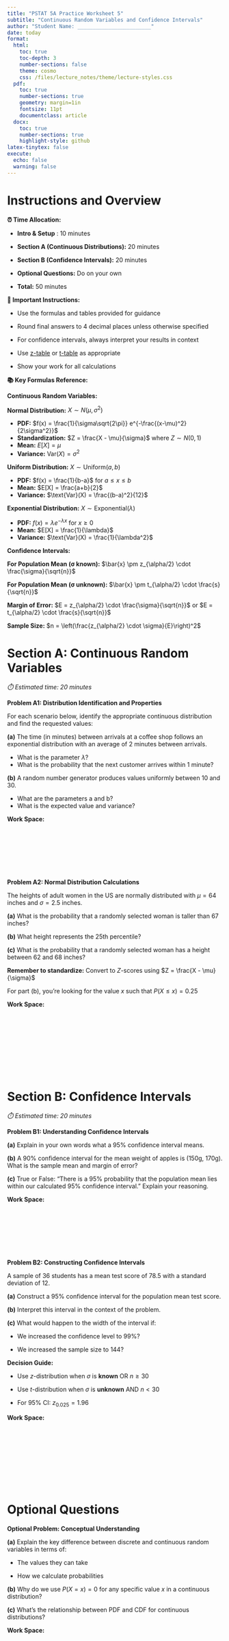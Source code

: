 ```yaml
---
title: "PSTAT 5A Practice Worksheet 5"
subtitle: "Continuous Random Variables and Confidence Intervals"
author: "Student Name: ________________________"
date: today
format:
  html:
    toc: true
    toc-depth: 3
    number-sections: false
    theme: cosmo
    css: /files/lecture_notes/theme/lecture-styles.css
  pdf:
    toc: true
    number-sections: true
    geometry: margin=1in
    fontsize: 11pt
    documentclass: article
  docx:
    toc: true
    number-sections: true
    highlight-style: github
latex-tinytex: false
execute:
  echo: false
  warning: false
---
```


# Instructions and Overview

**⏰ Time Allocation:**

- **Intro & Setup** : 10 minutes

- **Section A (Continuous Distributions):** 20 minutes
  
- **Section B (Confidence Intervals):** 20 minutes  
  
- **Optional Questions:**  Do on your own
  
- **Total:** 50 minutes


::: {.important}
**📝 Important Instructions:**

- Use the formulas and tables provided for guidance
  
- Round final answers to 4 decimal places unless otherwise specified
  
- For confidence intervals, always interpret your results in context
  
- Use [z-table](https://math.arizona.edu/~rsims/ma464/standardnormaltable.pdf) or [t-table](https://www.sjsu.edu/faculty/gerstman/StatPrimer/t-table.pdf) as appropriate
  
- Show your work for all calculations
:::


::: {.formula-box}

**📚 Key Formulas Reference:**

**Continuous Random Variables:**

**Normal Distribution:** $X \sim N(\mu, \sigma^2)$

- **PDF:** $f(x) = \frac{1}{\sigma\sqrt{2\pi}} e^{-\frac{(x-\mu)^2}{2\sigma^2}}$
- **Standardization:** $Z = \frac{X - \mu}{\sigma}$ where $Z \sim N(0,1)$
- **Mean:** $E[X] = \mu$
- **Variance:** $\text{Var}(X) = \sigma^2$

**Uniform Distribution:** $X \sim \text{Uniform}(a,b)$

- **PDF:** $f(x) = \frac{1}{b-a}$ for $a \leq x \leq b$
- **Mean:** $E[X] = \frac{a+b}{2}$
- **Variance:** $\text{Var}(X) = \frac{(b-a)^2}{12}$

**Exponential Distribution:** $X \sim \text{Exponential}(\lambda)$

- **PDF:** $f(x) = \lambda e^{-\lambda x}$ for $x \geq 0$
- **Mean:** $E[X] = \frac{1}{\lambda}$
- **Variance:** $\text{Var}(X) = \frac{1}{\lambda^2}$

**Confidence Intervals:**

**For Population Mean (σ known):** $\bar{x} \pm z_{\alpha/2} \cdot \frac{\sigma}{\sqrt{n}}$

**For Population Mean (σ unknown):** $\bar{x} \pm t_{\alpha/2} \cdot \frac{s}{\sqrt{n}}$

**Margin of Error:** $E = z_{\alpha/2} \cdot \frac{\sigma}{\sqrt{n}}$ or $E = t_{\alpha/2} \cdot \frac{s}{\sqrt{n}}$

**Sample Size:** $n = \left(\frac{z_{\alpha/2} \cdot \sigma}{E}\right)^2$

:::

# Section A: Continuous Random Variables
*⏱️ Estimated time: 20 minutes*

::: {.problem}
**Problem A1: Distribution Identification and Properties**

For each scenario below, identify the appropriate continuous distribution and find the requested values:

**(a)** The time (in minutes) between arrivals at a coffee shop follows an exponential distribution with an average of 2 minutes between arrivals.

- What is the parameter $\lambda$?
- What is the probability that the next customer arrives within 1 minute?

**(b)** A random number generator produces values uniformly between 10 and 30.

- What are the parameters a and b?
- What is the expected value and variance?

:::

**Work Space:**

<br><br><br><br><br><br>

::: {.problem}
**Problem A2: Normal Distribution Calculations**

The heights of adult women in the US are normally distributed with $\mu = 64$ inches and $\sigma = 2.5$ inches.

**(a)** What is the probability that a randomly selected woman is taller than $67$ inches?

**(b)** What height represents the $25$th percentile?

**(c)** What is the probability that a randomly selected woman has a height between $62$ and $68$ inches?

:::{.callout-tip}
**Remember to standardize:** Convert to $Z$-scores using $Z = \frac{X - \mu}{\sigma}$

For part (b), you're looking for the value $x$ such that $P(X ≤ x) = 0.25$
:::

:::

**Work Space:**

<br><br><br><br><br><br><br><br>

# Section B: Confidence Intervals
*⏱️ Estimated time: 20 minutes*

::: {.problem}
**Problem B1: Understanding Confidence Intervals**

**(a)** Explain in your own words what a $95\%$ confidence interval means.

**(b)** A $90\%$ confidence interval for the mean weight of apples is (150g, 170g). What is the sample mean and margin of error?

**(c)** True or False: "There is a $95\%$ probability that the population mean lies within our calculated $95\%$ confidence interval." Explain your reasoning.

:::

**Work Space:**

<br><br><br><br><br><br>

::: {.problem}
**Problem B2: Constructing Confidence Intervals**

A sample of $36$ students has a mean test score of $78.5$ with a standard deviation of $12$.

**(a)** Construct a $95\%$ confidence interval for the population mean test score.

**(b)** Interpret this interval in the context of the problem.

**(c)** What would happen to the width of the interval if:

- We increased the confidence level to $99\%$?
  
- We increased the sample size to $144$?

:::{.callout-tip}
**Decision Guide:** 

- Use $z$-distribution when $\sigma$ is **known** OR $n ≥ 30$
  
- Use $t$-distribution when $\sigma$ is **unknown** AND $n < 30$
  
- For $95\%$ CI: $z_{0.025} = 1.96$
:::

:::

**Work Space:**

<br><br><br><br><br><br><br><br>




# Optional Questions

::: {.problem}
**Optional Problem: Conceptual Understanding**

**(a)** Explain the key difference between discrete and continuous random variables in terms of:

- The values they can take
  
- How we calculate probabilities

**(b)** Why do we use $P(X = x) = 0$ for any specific value $x$ in a continuous distribution?

**(c)** What's the relationship between PDF and CDF for continuous distributions?

:::

**Work Space:**

<br><br><br><br><br><br><br><br>

---

**📋 Quick Reference:**

**Common Z-values:**

- $90\%$ CI: $z_{0.05} = 1.645$
  
- $95\%$ CI: $z_{0.025}$ = 1.96$  
  
- $99\%$ CI: $z_{0.005}$ = 2.576$

**Common t-values (selected):**

- $df = 24, \alpha = 0.05: t_{0.025} = 2.064$
  
- $df = 35, \alpha = 0.05: t_{0.025} = 2.030$